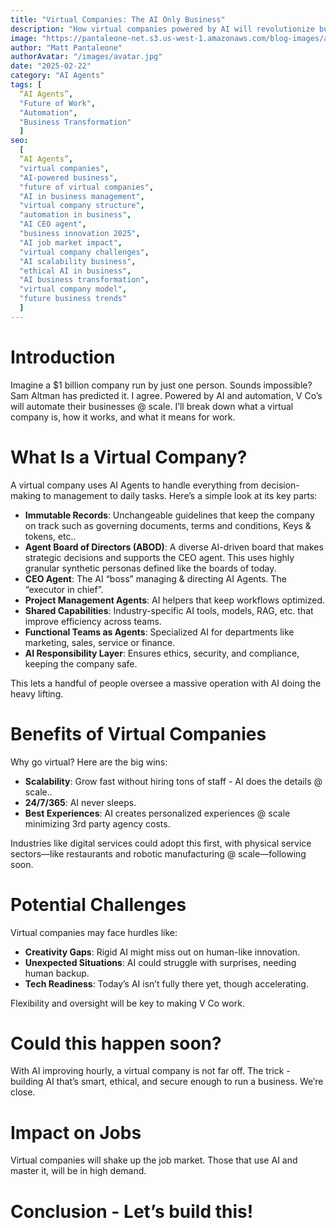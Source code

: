 ```yaml
---
title: "Virtual Companies: The AI Only Business"
description: "How virtual companies powered by AI will revolutionize business with just a few employees.  And $1 billion or more in revenue."
image: "https://pantaleone-net.s3.us-west-1.amazonaws.com/blog-images/ai-agents-vco.jpg"
author: "Matt Pantaleone"
authorAvatar: "/images/avatar.jpg"
date: "2025-02-22"
category: "AI Agents"
tags: [
  “AI Agents”,
  "Future of Work",
  "Automation",
  "Business Transformation"
  ]
seo:
  [
  “AI Agents”,
  "virtual companies",
  "AI-powered business",
  "future of virtual companies",
  "AI in business management",
  "virtual company structure",
  "automation in business",
  "AI CEO agent",
  "business innovation 2025",
  "AI job market impact",
  "virtual company challenges",
  "AI scalability business",
  "ethical AI in business",
  "AI business transformation",
  "virtual company model",
  "future business trends"
  ]
---
```


# Introduction
Imagine a $1 billion company run by just one person. Sounds impossible? Sam Altman has predicted it. I agree. Powered by AI and automation, V Co’s will automate their businesses @ scale. I’ll break down what a virtual company is, how it works, and what it means for work.

# What Is a Virtual Company?
A virtual company uses AI Agents to handle everything from decision-making to management to daily tasks. Here’s a simple look at its key parts:

- **Immutable Records**: Unchangeable guidelines that keep the company on track such as governing documents, terms and conditions, Keys & tokens, etc..
- **Agent Board of Directors (ABOD)**: A diverse AI-driven board that makes strategic decisions and supports the CEO agent. This uses highly granular synthetic personas defined like the boards of today.
- **CEO Agent**: The AI “boss” managing & directing AI Agents.   The “executor in chief”.
- **Project Management Agents**: AI helpers that keep workflows optimized.
- **Shared Capabilities**: Industry-specific AI tools, models, RAG, etc.  that improve efficiency across teams.
- **Functional Teams as Agents**: Specialized AI for departments like marketing, sales, service or finance.
- **AI Responsibility Layer**: Ensures ethics, security, and compliance, keeping the company safe.

This lets a handful of people oversee a massive operation with AI doing the heavy lifting.

# Benefits of Virtual Companies
Why go virtual? Here are the big wins:
- **Scalability**: Grow fast without hiring tons of staff - AI does the details @ scale..
- **24/7/365**: AI never sleeps.
- **Best Experiences**: AI creates personalized experiences @ scale minimizing 3rd party agency costs.

Industries like digital services could adopt this first, with physical service sectors—like restaurants and robotic manufacturing @ scale—following soon.

# Potential Challenges
Virtual companies may face hurdles like:
- **Creativity Gaps**: Rigid AI might miss out on human-like innovation.
- **Unexpected Situations**: AI could struggle with surprises, needing human backup.
- **Tech Readiness**: Today’s AI isn’t fully there yet, though accelerating.

Flexibility and oversight will be key to making V Co work.

# Could this happen soon? 
With AI improving hourly, a virtual company is not far off. The trick - building AI that’s smart, ethical, and secure enough to run a business. We’re close.

# Impact on Jobs
Virtual companies will shake up the job market. Those that use AI and master it, will be in high demand.

# Conclusion - Let’s build this!
